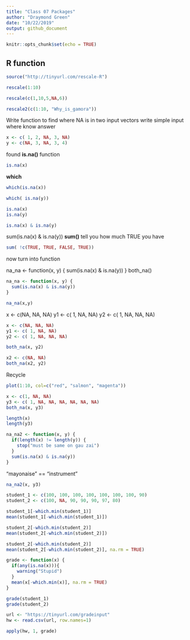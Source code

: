 ```yaml
---
title: "Class 07 Packages"
author: "Draymond Green"
date: "10/22/2019"
output: github_document
---
```


```r
knitr::opts_chunk$set(echo = TRUE)
```

## R function

```r
source("http://tinyurl.com/rescale-R")
```


```r
rescale(1:10)
```


```r
rescale(c(1,10,5,NA,6))
```

```r
rescale2(c(1:10, "Why_is_gamora"))
```


Write function to find where NA is in two input vectors
write simple input where know answer
```r
x <- c( 1, 2, NA, 3, NA)
y <- c(NA, 3, NA, 3, 4)
```
found **is.na()** function
```r
is.na(x)
```
**which**
```r
which(is.na(x))
```

```r
which( is.na(y))
```


```r
is.na(x)
is.na(y)
```

```r
is.na(x) & is.na(y)
```

sum(is.na(x) & is.na(y))
**sum()** tell you how much TRUE you have
```r
sum( !c(TRUE, TRUE, FALSE, TRUE))
```

now turn into function

na_na <- function(x, y) {
  sum(is.na(x) & is.na(y))
}
both_na()
```r
na_na <- function(x, y) {
  sum(is.na(x) & is.na(y))
}
```

```r
na_na(x,y)
```

x <- c(NA, NA, NA)
y1 <- c( 1, NA, NA)
y2 <- c( 1, NA, NA, NA)
```r
x <- c(NA, NA, NA)
y1 <- c( 1, NA, NA)
y2 <- c( 1, NA, NA, NA)
```
```r
both_na(x, y2)
```

```r
x2 <- c(NA, NA)
both_na(x2, y2)
```
Recycle 
```r
plot(1:10, col=c("red", "salmon", "magenta"))
```

```r
x <- c(1, NA, NA)
y3 <- c( 1, NA, NA, NA, NA, NA, NA)
both_na(x, y3)
```

```r
length(x)
length(y3)
```


```r
na_na2 <- function(x, y) {
  if(length(x) != length(y)) {
    stop("must be same on gau zai")
  }
  sum(is.na(x) & is.na(y))
}
```

"mayonaise" == "instrument"

```r
na_na2(x, y3)
```


```r
student_1 <- c(100, 100, 100, 100, 100, 100, 100, 90)
student_2 <- c(100, NA, 90, 90, 90, 97, 80)

student_1[-which.min(student_1)]
mean(student_1[-which.min(student_1)])
```

```r
student_2[-which.min(student_2)]
mean(student_2[-which.min(student_2)])
```

```r
student_2[-which.min(student_2)]
mean(student_2[-which.min(student_2)], na.rm = TRUE)
```

```r
grade <- function(x) {
  if(any(is.na(x))){
    warning("Stupid")
  }
  mean(x[-which.min(x)], na.rm = TRUE)
}
```

```r
grade(student_1)
grade(student_2)
```

```r
url <- "https://tinyurl.com/gradeinput"
hw <- read.csv(url, row.names=1)
```

```r
apply(hw, 1, grade)
```

